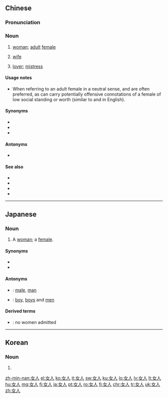 ==Chinese==
{{zh-forms}}

===Pronunciation===
{{zh-pron
|m=nǚrén,tl=y
|ma=Zh-nurén.ogg
|c=neoi5 jan4-2
|h=pfs=ńg-ngìn
|mn=kh:lú-jîn/qz:lír-lîn/tp,xm:lú-lîn/zz:lí-jîn
|w=3nyy nyin
|cat=n
}}

===Noun===
{{zh-noun}}

# [[woman]]; [[adult]] [[female]]
#: {{zh-x|一個 陌生 女人 的 來信|a letter from an unknown '''woman'''}}
# {{lb|zh|colloquial}} [[wife]]
# {{lb|zh|colloquial}} [[lover]]; [[mistress]]

====Usage notes====
* When referring to an adult female in a neutral sense, {{zh-l|婦女}} and {{zh-l|女的}} are often preferred, as {{zh-l|女人}} can carry potentially offensive connotations of a female of low social standing or worth (similar to {{m|en|woman}} and {{m|en|lady}} in English).

====Synonyms====
* {{zh-l|婦女}}
* {{zh-l|女的}}
* {{zh-l|女子}}

====Antonyms====
* {{zh-l|男人}}

====See also====
* {{zh-l|姑娘}}
* {{zh-l|女孩}}
* {{zh-l|女士}}
* {{zh-l|女性}}

{{zh-cat|Elementary}}

----

==Japanese==
{{ja-kanjitab|にょ|にん|yomi=on}}

===Noun===
{{ja-noun|にょにん}}

# A [[woman]]; a [[female]].

====Synonyms====
* {{ja-r|女|おんな}}
* {{ja-r|女性|じょせい}}

====Antonyms====
* {{ja-r|男性|だんせい}}: [[male]], [[man]]
* {{ja-r|男子|だんし}}: [[boy]], [[boy]]s and [[man|men]]

====Derived terms====
* {{ja-r|女人禁制|にょにんきんせい}}: no women admitted

----

==Korean==
{{ko-hanjatab}}

===Noun===
{{ko-noun|hj|hangeul=여인}}

# {{hanja form of|여인|woman}}

[[zh-min-nan:女人]]
[[el:女人]]
[[ko:女人]]
[[it:女人]]
[[sw:女人]]
[[ku:女人]]
[[lo:女人]]
[[lv:女人]]
[[lt:女人]]
[[hu:女人]]
[[mg:女人]]
[[fj:女人]]
[[ja:女人]]
[[pt:女人]]
[[ro:女人]]
[[fi:女人]]
[[chr:女人]]
[[tr:女人]]
[[uk:女人]]
[[zh:女人]]